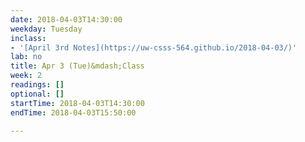 ```yaml
---
date: 2018-04-03T14:30:00
weekday: Tuesday
inclass:
- '[April 3rd Notes](https://uw-csss-564.github.io/2018-04-03/)'
lab: no
title: Apr 3 (Tue)&mdash;Class
week: 2
readings: []
optional: []
startTime: 2018-04-03T14:30:00
endTime: 2018-04-03T15:50:00

---
```

